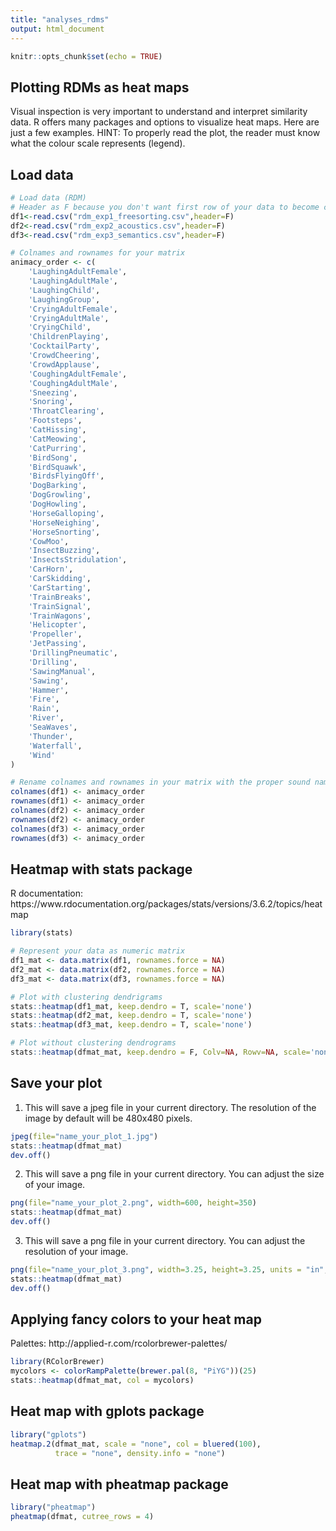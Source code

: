 ```yaml
---
title: "analyses_rdms"
output: html_document
---
```


```r
knitr::opts_chunk$set(echo = TRUE)
```

## **Plotting RDMs as heat maps**
Visual inspection is very important to understand and interpret similarity data. R offers many packages and options to visualize heat maps. Here are just a few examples. HINT: To properly read the plot, the reader must know what the colour scale represents (legend).

## Load data
```r
# Load data (RDM)
# Header as F because you don't want first row of your data to become colnames
df1<-read.csv("rdm_exp1_freesorting.csv",header=F)
df2<-read.csv("rdm_exp2_acoustics.csv",header=F)
df3<-read.csv("rdm_exp3_semantics.csv",header=F)
```

```r
# Colnames and rownames for your matrix
animacy_order <- c(
    'LaughingAdultFemale',
    'LaughingAdultMale',
    'LaughingChild',
    'LaughingGroup',
    'CryingAdultFemale',
    'CryingAdultMale',
    'CryingChild',
    'ChildrenPlaying',
    'CocktailParty',
    'CrowdCheering',
    'CrowdApplause',
    'CoughingAdultFemale',
    'CoughingAdultMale',
    'Sneezing',
    'Snoring',
    'ThroatClearing',
    'Footsteps',
    'CatHissing',
    'CatMeowing',
    'CatPurring',
    'BirdSong',
    'BirdSquawk',
    'BirdsFlyingOff',
    'DogBarking',
    'DogGrowling',
    'DogHowling',
    'HorseGalloping',
    'HorseNeighing',
    'HorseSnorting',
    'CowMoo',
    'InsectBuzzing',
    'InsectsStridulation',
    'CarHorn',
    'CarSkidding',
    'CarStarting',
    'TrainBreaks',
    'TrainSignal',
    'TrainWagons',
    'Helicopter',
    'Propeller',
    'JetPassing',
    'DrillingPneumatic',
    'Drilling',
    'SawingManual',
    'Sawing',
    'Hammer',
    'Fire',
    'Rain',
    'River',
    'SeaWaves',
    'Thunder',
    'Waterfall',
    'Wind'
)
```

```r
# Rename colnames and rownames in your matrix with the proper sound names
colnames(df1) <- animacy_order
rownames(df1) <- animacy_order
colnames(df2) <- animacy_order
rownames(df2) <- animacy_order
colnames(df3) <- animacy_order
rownames(df3) <- animacy_order
```


## Heatmap with stats package
R documentation: https://www.rdocumentation.org/packages/stats/versions/3.6.2/topics/heatmap
```r
library(stats)
```

```r
# Represent your data as numeric matrix
df1_mat <- data.matrix(df1, rownames.force = NA)
df2_mat <- data.matrix(df2, rownames.force = NA)
df3_mat <- data.matrix(df3, rownames.force = NA)
```

```r
# Plot with clustering dendrigrams
stats::heatmap(df1_mat, keep.dendro = T, scale='none')
stats::heatmap(df2_mat, keep.dendro = T, scale='none')
stats::heatmap(df3_mat, keep.dendro = T, scale='none')
```

```r
# Plot without clustering dendrograms
stats::heatmap(dfmat_mat, keep.dendro = F, Colv=NA, Rowv=NA, scale='none')
```


## Save your plot
(1) This will save a jpeg file in your current directory. The resolution of the image by default will be 480x480 pixels.
```r
jpeg(file="name_your_plot_1.jpg")
stats::heatmap(dfmat_mat)
dev.off()
```

(2) This will save a png file in your current directory. You can adjust the size of your image.
```r
png(file="name_your_plot_2.png", width=600, height=350)
stats::heatmap(dfmat_mat)
dev.off()
```

(3) This will save a png file in your current directory. You can adjust the resolution of your image.
```r
png(file="name_your_plot_3.png", width=3.25, height=3.25, units = "in", res = 1200, pointsize = 4)
stats::heatmap(dfmat_mat)
dev.off()
```


## Applying fancy colors to your heat map
Palettes: http://applied-r.com/rcolorbrewer-palettes/
```r
library(RColorBrewer)
mycolors <- colorRampPalette(brewer.pal(8, "PiYG"))(25)
stats::heatmap(dfmat_mat, col = mycolors)
```


## Heat map with gplots package
```r
library("gplots")
heatmap.2(dfmat_mat, scale = "none", col = bluered(100), 
          trace = "none", density.info = "none")
```


## Heat map with pheatmap package
```r
library("pheatmap")
pheatmap(dfmat, cutree_rows = 4)
```
